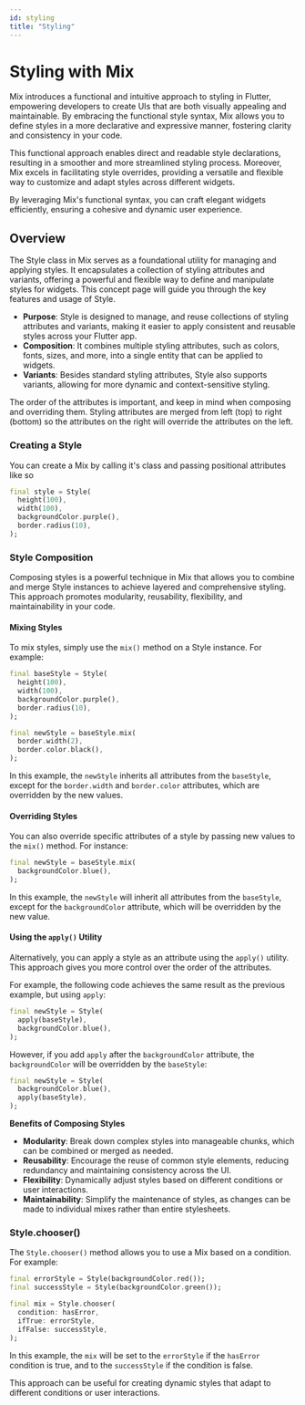 ```yaml
---
id: styling
title: "Styling"
---
```



# Styling with Mix

Mix introduces a functional and intuitive approach to styling in Flutter, empowering developers to create UIs that are both visually appealing and maintainable. By embracing the functional style syntax, Mix allows you to define styles in a more declarative and expressive manner, fostering clarity and consistency in your code.

This functional approach enables direct and readable style declarations, resulting in a smoother and more streamlined styling process. Moreover, Mix excels in facilitating style overrides, providing a versatile and flexible way to customize and adapt styles across different widgets.

By leveraging Mix's functional syntax, you can craft elegant widgets efficiently, ensuring a cohesive and dynamic user experience.

## Overview

The Style class in Mix serves as a foundational utility for managing and applying styles. It encapsulates a collection of styling attributes and variants, offering a powerful and flexible way to define and manipulate styles for widgets. This concept page will guide you through the key features and usage of Style.

- **Purpose**: Style is designed to manage, and reuse collections of styling attributes and variants, making it easier to apply consistent and reusable styles across your Flutter app.
- **Composition**: It combines multiple styling attributes, such as colors, fonts, sizes, and more, into a single entity that can be applied to widgets.
- **Variants**: Besides standard styling attributes, Style also supports variants, allowing for more dynamic and context-sensitive styling.

<Callout emoji="⚠️">
  The order of the attributes is important, and keep in mind when composing and
  overriding them. Styling attributes are merged from left (top) to right
  (bottom) so the attributes on the right will override the attributes on the
  left.
</Callout>

### Creating a Style

You can create a Mix by calling it's class and passing positional attributes like so

```dart
final style = Style(
  height(100),
  width(100),
  backgroundColor.purple(),
  border.radius(10),
);
```

### **Style Composition**

Composing styles is a powerful technique in Mix that allows you to combine and merge Style instances to achieve layered and comprehensive styling. This approach promotes modularity, reusability, flexibility, and maintainability in your code.

#### **Mixing Styles**

To mix styles, simply use the `mix()` method on a Style instance. For example:

```dart
final baseStyle = Style(
  height(100),
  width(100),
  backgroundColor.purple(),
  border.radius(10),
);

final newStyle = baseStyle.mix(
  border.width(2),
  border.color.black(),
);
```

In this example, the `newStyle` inherits all attributes from the `baseStyle`, except for the `border.width` and `border.color` attributes, which are overridden by the new values.

#### **Overriding Styles**

You can also override specific attributes of a style by passing new values to the `mix()` method. For instance:

```dart
final newStyle = baseStyle.mix(
  backgroundColor.blue(),
);
```

In this example, the `newStyle` will inherit all attributes from the `baseStyle`, except for the `backgroundColor` attribute, which will be overridden by the new value.

#### **Using the `apply()` Utility**

Alternatively, you can apply a style as an attribute using the `apply()` utility. This approach gives you more control over the order of the attributes.

For example, the following code achieves the same result as the previous example, but using `apply`:

```dart
final newStyle = Style(
  apply(baseStyle),
  backgroundColor.blue(),
);
```

However, if you add `apply` after the `backgroundColor` attribute, the `backgroundColor` will be overridden by the `baseStyle`:

```dart
final newStyle = Style(
  backgroundColor.blue(),
  apply(baseStyle),
);
```

**Benefits of Composing Styles**

- **Modularity**: Break down complex styles into manageable chunks, which can be combined or merged as needed.
- **Reusability**: Encourage the reuse of common style elements, reducing redundancy and maintaining consistency across the UI.
- **Flexibility**: Dynamically adjust styles based on different conditions or user interactions.
- **Maintainability**: Simplify the maintenance of styles, as changes can be made to individual mixes rather than entire stylesheets.

### **Style.chooser()**

The `Style.chooser()` method allows you to use a Mix based on a condition. For example:

```dart
final errorStyle = Style(backgroundColor.red());
final successStyle = Style(backgroundColor.green());

final mix = Style.chooser(
  condition: hasError,
  ifTrue: errorStyle,
  ifFalse: successStyle,
);
```

In this example, the `mix` will be set to the `errorStyle` if the `hasError` condition is true, and to the `successStyle` if the condition is false.

This approach can be useful for creating dynamic styles that adapt to different conditions or user interactions.
